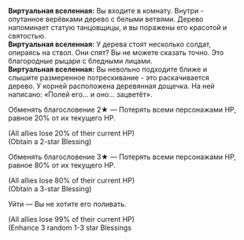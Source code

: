 {{Диалог Начало}}
:'''Виртуальная вселенная:''' Вы входите в комнату. Внутри - опутанное верёвками дерево с белыми ветвями. Дерево напоминает статую танцовщицы, и вы поражены его красотой и святостью.
:'''Виртуальная вселенная:''' У дерева стоят несколько солдат, опираясь на ствол. Они спят? Вы не можете сказать точно. Это благородные рыцари с бледными лицами.
:'''Виртуальная вселенная:''' Вы невольно подходите ближе и слышите размеренное потрескивание - это раскачивается дерево. У корней расположена деревянная дощечка. На ней написано: «Полей его... и оно... зацветёт».
:{{Диалог|Звезда}} Обменять благословение 2★ &mdash; Потерять всеми персонажами НР, равное 20% от их текущего НР.
:;(All allies lose 20% of their current HP)
:;(Obtain a 2-star Blessing)
:{{Диалог|Звезда}} Обменять благословение 3★ &mdash; Потерять всеми персонажами НР, равное 80% от их текущего НР.
:;(All allies lose 80% of their current HP)
:;(Obtain a 3-star Blessing)
:{{Диалог|Звезда}} Уйти &mdash; Вы не хотите его поливать.
:{{SU Special Dialogue|Эрудиция|Проанализировать логику жизни существа|Усилить благословения: 3, при этом все персонажи потеряют НР, равное 99% от их текущего НР.}}
:;(All allies lose 99% of their current HP)
:;(Enhance 3 random 1-3 star Blessings
{{Диалог Конец}}